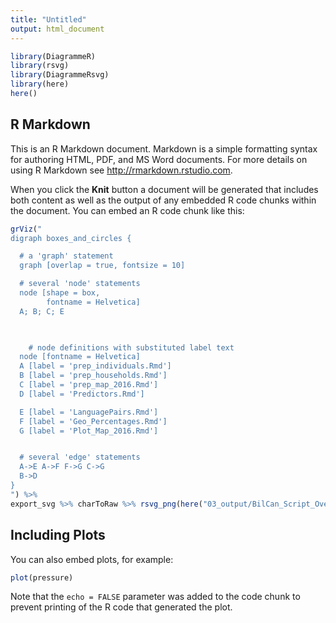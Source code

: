 ---
title: "Untitled"
output: html_document
---

```{r setup, include=FALSE}
library(DiagrammeR)
library(rsvg)
library(DiagrammeRsvg)
library(here)
here()
```

## R Markdown

This is an R Markdown document. Markdown is a simple formatting syntax for authoring HTML, PDF, and MS Word documents. For more details on using R Markdown see <http://rmarkdown.rstudio.com>.

When you click the **Knit** button a document will be generated that includes both content as well as the output of any embedded R code chunks within the document. You can embed an R code chunk like this:

```{r graph}
grViz("
digraph boxes_and_circles {

  # a 'graph' statement
  graph [overlap = true, fontsize = 10]

  # several 'node' statements
  node [shape = box,
        fontname = Helvetica]
  A; B; C; E


  
    # node definitions with substituted label text
  node [fontname = Helvetica]
  A [label = 'prep_individuals.Rmd']
  B [label = 'prep_households.Rmd']
  C [label = 'prep_map_2016.Rmd']
  D [label = 'Predictors.Rmd']

  E [label = 'LanguagePairs.Rmd']
  F [label = 'Geo_Percentages.Rmd']
  G [label = 'Plot_Map_2016.Rmd']


  # several 'edge' statements
  A->E A->F F->G C->G
  B->D 
}
") %>%
export_svg %>% charToRaw %>% rsvg_png(here("03_output/BilCan_Script_Overview.png"),  width = 10, height = 7)
```

## Including Plots

You can also embed plots, for example:

```{r pressure, echo=FALSE}
plot(pressure)
```

Note that the `echo = FALSE` parameter was added to the code chunk to prevent printing of the R code that generated the plot.
